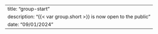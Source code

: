 ---
title: "group-start"
description: "{{< var group.short >}} is now open to the public"
date: "09/01/2024"
---